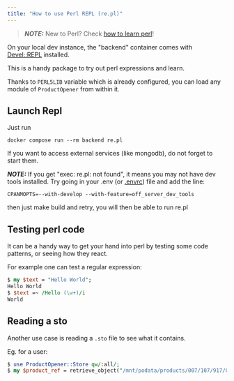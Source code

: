 ```yaml
---
title: "How to use Perl REPL (re.pl)"
---
```


> **_NOTE:_**  New to Perl? Check [how to learn perl](how-to-learn-perl.md)!

On your local dev instance, the "backend" container
comes with [Devel::REPL](https://metacpan.org/pod/Devel::REPL) installed.

This is a handy package to try out perl expressions and learn.

Thanks to `PERL5LIB` variable which is already configured,
you can load any module of `ProductOpener` from within it.

## Launch Repl

Just run

``` title="Launch Repl"
docker compose run --rm backend re.pl
```

If you want to access external services (like mongodb), do not forget to start them.

**_NOTE:_** If you get "exec: re.pl: not found", it means you may not have dev tools installed.
Try going in your .env (or [.envrc](./how-to-use-direnv/)) file and add the line:
``` title="Launch Repl"
CPANMOPTS=--with-develop --with-feature=off_server_dev_tools
```
then just make build and retry, you will then be able to run re.pl

## Testing perl code

It can be a handy way to get your hand into perl by testing some code patterns,
or seeing how they react.

For example one can test a regular expression:

```perl title="Testing perl code"
$ my $text = "Hello World";
Hello World
$ $text =~ /Hello (\w+)/i
World
```

## Reading a sto

Another use case is reading a `.sto` file to see what it contains.

Eg. for a user:

```perl title="Reading a sto"
$ use ProductOpener::Store qw/:all/;
$ my $product_ref = retrieve_object("/mnt/podata/products/007/107/917/0260/product");
```
